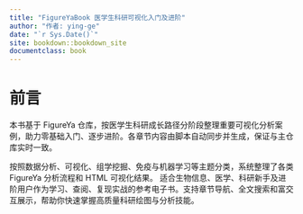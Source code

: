 ```yaml
---
title: "FigureYaBook 医学生科研可视化入门及进阶"
author: "作者: ying-ge"
date: "`r Sys.Date()`"
site: bookdown::bookdown_site
documentclass: book
---
```


# 前言

本书基于 FigureYa 仓库，按医学生科研成长路径分阶段整理重要可视化分析案例，助力零基础入门、逐步进阶。各章节内容由脚本自动同步并生成，保证与主仓库实时一致。

按照数据分析、可视化、组学挖掘、免疫与机器学习等主题分类，系统整理了各类 FigureYa 分析流程和 HTML 可视化结果。
适合生物信息、医学、科研新手及进阶用户作为学习、查阅、复现实战的参考电子书。支持章节导航、全文搜索和富交互展示，帮助你快速掌握高质量科研绘图与分析技能。
